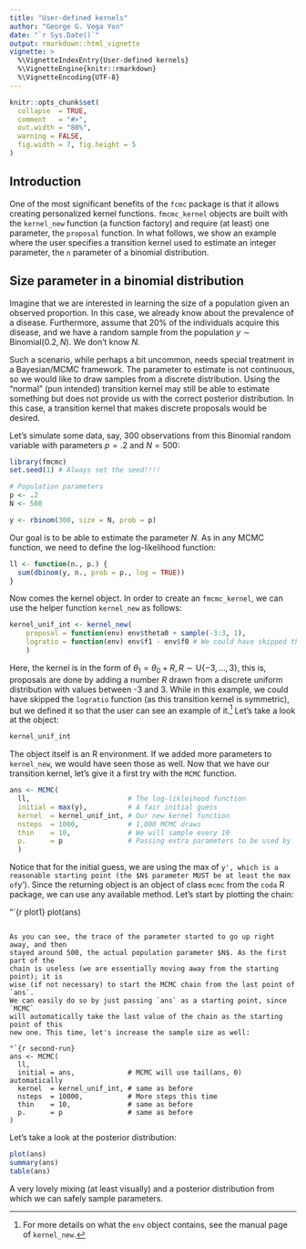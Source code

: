 ```yaml
---
title: "User-defined kernels"
author: "George G. Vega Yon"
date: "`r Sys.Date()`"
output: rmarkdown::html_vignette
vignette: >
  %\VignetteIndexEntry{User-defined kernels}
  %\VignetteEngine{knitr::rmarkdown}
  %\VignetteEncoding{UTF-8}
---
```


```r
knitr::opts_chunk$set(
  collapse  = TRUE,
  comment   = "#>",
  out.width = "80%",
  warning = FALSE,
  fig.width = 7, fig.height = 5
)
```

## Introduction

One of the most significant benefits of the `fcmc` package is that it
allows creating personalized kernel functions. `fmcmc_kernel` objects are built
with the `kernel_new` function (a function factory) and require (at least) one
parameter, the `proposal` function. In what follows, we show an example where
the user specifies a transition kernel used to estimate an integer parameter,
the `n` parameter of a binomial distribution.

## Size parameter in a binomial distribution

Imagine that we are interested in learning the size of
a population given an observed proportion. In this case, we already
know about the prevalence of a disease. Furthermore, assume that 20\% of the
individuals acquire this disease, and we have a random sample from the population
$y \sim \mbox{Binomial}(0.2, N)$. We don't know $N$.

Such a scenario, while perhaps a bit uncommon, needs special treatment in a
Bayesian/MCMC framework. The parameter to estimate is not continuous, so we would
like to draw samples from a discrete distribution. Using the "normal" (pun
intended) transition kernel may still be able to estimate something but does
not provide us with the correct posterior distribution. In this case, a
transition kernel that makes discrete proposals would be desired.

Let's simulate some data, say, 300 observations from this Binomial random
variable with parameters $p = .2$ and $N = 500$:

```r
library(fmcmc)
set.seed(1) # Always set the seed!!!!

# Population parameters
p <- .2
N <- 500

y <- rbinom(300, size = N, prob = p)
```

Our goal is to be able to estimate the parameter $N$. As in any MCMC function,
we need to define the log-likelihood function:

```r
ll <- function(n., p.) {
  sum(dbinom(y, n., prob = p., log = TRUE))
}
```


Now comes the kernel object. In order to create an `fmcmc_kernel`, we can use
the helper function `kernel_new` as follows:

```r
kernel_unif_int <- kernel_new(
    proposal = function(env) env$theta0 + sample(-3:3, 1),
    logratio = function(env) env$f1 - env$f0 # We could have skipped this
    )
```

Here, the kernel is in the form of
$\theta_1 = \theta_0 + R, R\sim \mbox{U}\{-3, ..., 3\}$, this is, proposals are
done by adding a number $R$ drawn from a discrete uniform distribution with
values between -3 and 3. While in this example, we could have skipped the
`logratio` function (as this transition kernel is symmetric), but we defined it
so that the user can see an example of it.[^kernel_new] Let's take a look at the
object:

[^kernel_new]: For more details on what the `env` object contains, see the
manual page of `kernel_new`.


```r
kernel_unif_int
```

The object itself is an R environment. If we added more parameters to
`kernel_new`, we would have seen those as well. Now that we have our transition
kernel, let's give it a first try with the `MCMC` function.

```r
ans <- MCMC(
  ll,                        # The log-likleihood function
  initial = max(y),          # A fair initial guess
  kernel  = kernel_unif_int, # Our new kernel function
  nsteps  = 1000,            # 1,000 MCMC draws
  thin    = 10,              # We will sample every 10
  p.      = p                # Passing extra parameters to be used by `ll`.
  )
```

Notice that for the initial guess, we are using the max of `y', which is a
reasonable starting point (the $N$ parameter MUST be at least the max of `y').
Since the returning object is an object of class `mcmc` from the `coda` R
package, we can use any available method. Let's start by plotting the
chain:

"`{r plot1}
plot(ans)
```

As you can see, the trace of the parameter started to go up right away, and then
stayed around 500, the actual population parameter $N$. As the first part of the
chain is useless (we are essentially moving away from the starting point); it is
wise (if not necessary) to start the MCMC chain from the last point of `ans`.
We can easily do so by just passing `ans` as a starting point, since `MCMC`
will automatically take the last value of the chain as the starting point of this
new one. This time, let's increase the sample size as well:

"`{r second-run}
ans <- MCMC(
  ll,
  initial = ans,             # MCMC will use tail(ans, 0) automatically
  kernel  = kernel_unif_int, # same as before
  nsteps  = 10000,           # More steps this time
  thin    = 10,              # same as before
  p.      = p                # same as before
)
```

Let's take a look at the posterior distribution:

```r
plot(ans)
summary(ans)
table(ans)
```

A very lovely mixing (at least visually) and a posterior distribution from which
we can safely sample parameters.
